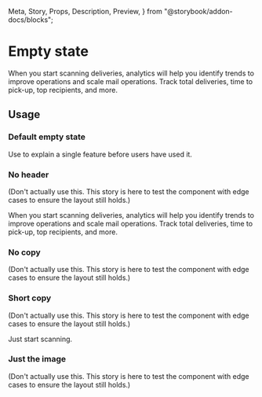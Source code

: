   Meta,
  Story,
  Props,
  Description,
  Preview,
} from "@storybook/addon-docs/blocks";

<Meta title="Components | Structure / Empty state" component={EmptyState} />

# Empty state

<Description of={EmptyState} />

<Preview withToolbar>
  <Story name="Example">
    <div style={{ backgroundColor: "#f6f6f9", padding: "1rem" }}>
      <EmptyState heading="No data yet..." image={image}>
        <p>
          When you start scanning deliveries, analytics will help you identify
          trends to improve operations and scale mail operations. Track total
          deliveries, time to pick-up, top recipients, and more.
        </p>
      </EmptyState>
    </div>
  </Story>
</Preview>

<Props of={EmptyState} />

## Usage

### Default empty state

Use to explain a single feature before users have used it.

### No header

(Don't actually use this. This story is here to test the component with edge cases to
ensure the layout still holds.)

<Preview withToolbar>
  <Story name="No header">
    <div style={{ backgroundColor: "#f6f6f9", padding: "1rem" }}>
      <EmptyState image={image}>
        <p>
          When you start scanning deliveries, analytics will help you identify
          trends to improve operations and scale mail operations. Track total
          deliveries, time to pick-up, top recipients, and more.
        </p>
      </EmptyState>
    </div>
  </Story>
</Preview>

### No copy

(Don't actually use this. This story is here to test the component with edge cases to
ensure the layout still holds.)

<Preview withToolbar>
  <Story name="No copy">
    <div style={{ backgroundColor: "#f6f6f9", padding: "1rem" }}>
      <EmptyState heading="No data yet..." image={image}></EmptyState>
    </div>
  </Story>
</Preview>

### Short copy

(Don't actually use this. This story is here to test the component with edge cases to
ensure the layout still holds.)

<Preview withToolbar>
  <Story name="Short copy">
    <div style={{ backgroundColor: "#f6f6f9", padding: "1rem" }}>
      <EmptyState heading="No data yet..." image={image}>
        <p>Just start scanning.</p>
      </EmptyState>
    </div>
  </Story>
</Preview>

### Just the image

(Don't actually use this. This story is here to test the component with edge cases to
ensure the layout still holds.)

<Preview withToolbar>
  <Story name="Just the image">
    <div style={{ backgroundColor: "#f6f6f9", padding: "1rem" }}>
      <EmptyState image={image} />
    </div>
  </Story>
</Preview>
